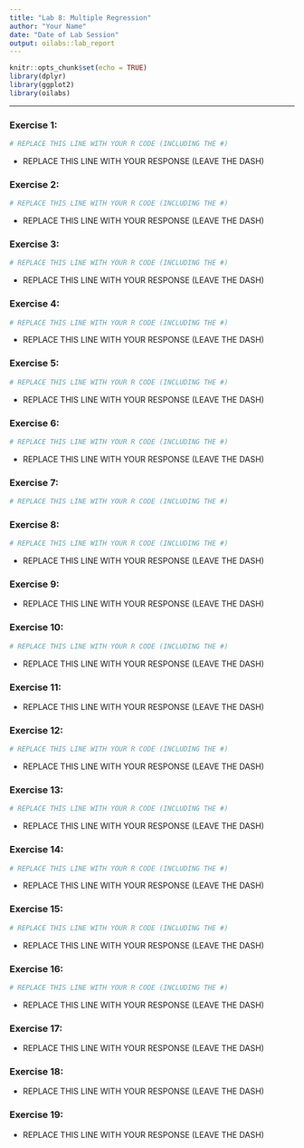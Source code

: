 ```yaml
---
title: "Lab 8: Multiple Regression"
author: "Your Name"
date: "Date of Lab Session"
output: oilabs::lab_report
---
```


```r
knitr::opts_chunk$set(echo = TRUE)
library(dplyr)
library(ggplot2)
library(oilabs)
```

* * *

### Exercise 1:

```r
# REPLACE THIS LINE WITH YOUR R CODE (INCLUDING THE #)
```

- REPLACE THIS LINE WITH YOUR RESPONSE (LEAVE THE DASH)


### Exercise 2:

```r
# REPLACE THIS LINE WITH YOUR R CODE (INCLUDING THE #)
```

- REPLACE THIS LINE WITH YOUR RESPONSE (LEAVE THE DASH)


### Exercise 3:

```r
# REPLACE THIS LINE WITH YOUR R CODE (INCLUDING THE #)
```

- REPLACE THIS LINE WITH YOUR RESPONSE (LEAVE THE DASH)


### Exercise 4:

```r
# REPLACE THIS LINE WITH YOUR R CODE (INCLUDING THE #)
```

- REPLACE THIS LINE WITH YOUR RESPONSE (LEAVE THE DASH)


### Exercise 5:

```r
# REPLACE THIS LINE WITH YOUR R CODE (INCLUDING THE #)
```

- REPLACE THIS LINE WITH YOUR RESPONSE (LEAVE THE DASH)


### Exercise 6:

```r
# REPLACE THIS LINE WITH YOUR R CODE (INCLUDING THE #)
```

- REPLACE THIS LINE WITH YOUR RESPONSE (LEAVE THE DASH)


### Exercise 7:

```r
# REPLACE THIS LINE WITH YOUR R CODE (INCLUDING THE #)
```


### Exercise 8:

```r
# REPLACE THIS LINE WITH YOUR R CODE (INCLUDING THE #)
```

- REPLACE THIS LINE WITH YOUR RESPONSE (LEAVE THE DASH)


### Exercise 9:

- REPLACE THIS LINE WITH YOUR RESPONSE (LEAVE THE DASH)


### Exercise 10:

```r
# REPLACE THIS LINE WITH YOUR R CODE (INCLUDING THE #)
```

- REPLACE THIS LINE WITH YOUR RESPONSE (LEAVE THE DASH)


### Exercise 11:

- REPLACE THIS LINE WITH YOUR RESPONSE (LEAVE THE DASH)


### Exercise 12:

```r
# REPLACE THIS LINE WITH YOUR R CODE (INCLUDING THE #)
```

- REPLACE THIS LINE WITH YOUR RESPONSE (LEAVE THE DASH)


### Exercise 13:

```r
# REPLACE THIS LINE WITH YOUR R CODE (INCLUDING THE #)
```

- REPLACE THIS LINE WITH YOUR RESPONSE (LEAVE THE DASH)


### Exercise 14:

```r
# REPLACE THIS LINE WITH YOUR R CODE (INCLUDING THE #)
```

- REPLACE THIS LINE WITH YOUR RESPONSE (LEAVE THE DASH)


### Exercise 15:

```r
# REPLACE THIS LINE WITH YOUR R CODE (INCLUDING THE #)
```

- REPLACE THIS LINE WITH YOUR RESPONSE (LEAVE THE DASH)


### Exercise 16:

```r
# REPLACE THIS LINE WITH YOUR R CODE (INCLUDING THE #)
```

- REPLACE THIS LINE WITH YOUR RESPONSE (LEAVE THE DASH)


### Exercise 17:

- REPLACE THIS LINE WITH YOUR RESPONSE (LEAVE THE DASH)


### Exercise 18:

- REPLACE THIS LINE WITH YOUR RESPONSE (LEAVE THE DASH)


### Exercise 19:

- REPLACE THIS LINE WITH YOUR RESPONSE (LEAVE THE DASH)
